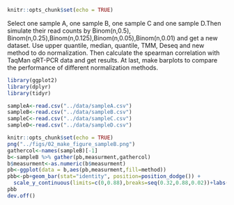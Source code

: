 ```r
knitr::opts_chunk$set(echo = TRUE)
```

Select one sample A, one sample B, one sample C and one sample D.Then simulate their read counts by Binom(n,0.5), Binom(n,0.25),Binom(n,0.125),Binom(n,0.05),Binom(n,0.01) and get a new dataset. Use upper quantile, median, quantile, TMM, Deseq and new method to do normalization.  Then calculate the spearman correlation with TaqMan qRT-PCR data and get results. At last, make barplots to compare the performance of different normalization methods. 





```r
library(ggplot2)
library(dplyr)
library(tidyr)
```

```r
sampleA<-read.csv("../data/sampleA.csv")
sampleB<-read.csv("../data/sampleB.csv")
sampleC<-read.csv("../data/sampleC.csv")
sampleD<-read.csv("../data/sampleD.csv")
```


```r
knitr::opts_chunk$set(echo = TRUE)
png("../figs/02_make_figure_sampleB.png")
gathercol<-names(sampleB)[-1]
b<-sampleB %>% gather(pb,measurment,gathercol)
b$measurment<-as.numeric(b$measurment)
pb<-ggplot(data = b,aes(pb,measurment,fill=method)) 
pbb<-pb+geom_bar(stat="identity", position=position_dodge()) + 
  scale_y_continuous(limits=c(0,0.88),breaks=seq(0.32,0.88,0.02))+labs(title = "sampleB")+coord_cartesian(ylim=c(0.34,0.88))
pbb
dev.off()
```